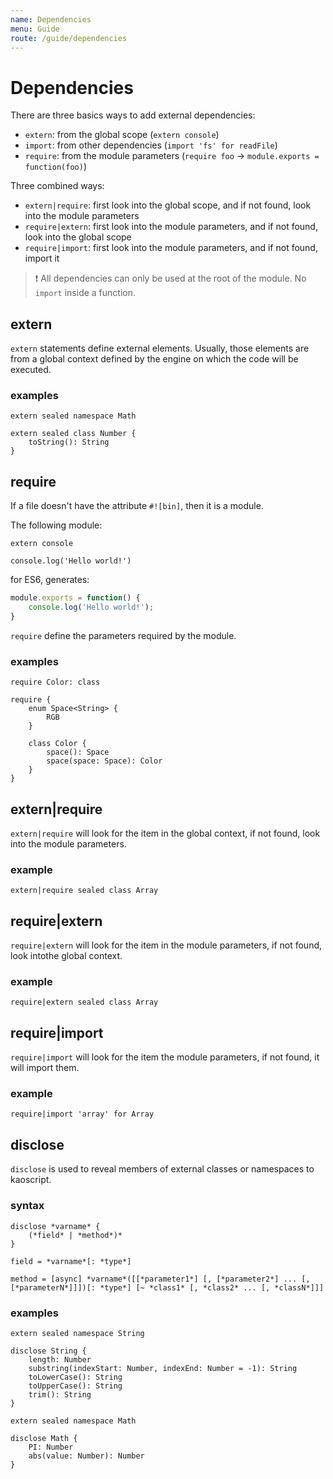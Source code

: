 ```yaml
---
name: Dependencies
menu: Guide
route: /guide/dependencies
---
```


# Dependencies

There are three basics ways to add external dependencies:
- `extern`: from the global scope (`extern console`)
- `import`: from other dependencies (`import 'fs' for readFile`)
- `require`: from the module parameters (`require foo` -> `module.exports = function(foo)`)

Three combined ways:
- `extern|require`: first look into the global scope, and if not found, look into the module parameters
- `require|extern`: first look into the module parameters, and if not found, look into the global scope
- `require|import`: first look into the module parameters, and if not found, import it

> :exclamation: All dependencies can only be used at the root of the module. No `import` inside a function.

## extern

`extern` statements define external elements. Usually, those elements are from a global context defined by the engine on which the code will be executed.

### examples

```kaoscript
extern sealed namespace Math
```

```kaoscript
extern sealed class Number {
	toString(): String
}
```

## require

If a file doesn't have the attribute `#![bin]`, then it is a module.

The following module:
```kaoscript
extern console

console.log('Hello world!')
```

for ES6, generates:
```javascript
module.exports = function() {
	console.log('Hello world!');
}
```

`require` define the parameters required by the module.

### examples

```kaoscript
require Color: class
```

```kaoscript
require {
	enum Space<String> {
		RGB
	}

	class Color {
		space(): Space
		space(space: Space): Color
	}
}
```

## extern|require

`extern|require` will look for the item in the global context, if not found, look into the module parameters.

### example

```kaoscript
extern|require sealed class Array
```

## require|extern

`require|extern` will look for the item in the module parameters, if not found, look intothe global context.

### example

```kaoscript
require|extern sealed class Array
```

## require|import

`require|import` will look for the item the module parameters, if not found, it will import them.

### example

```kaoscript
require|import 'array' for Array
```

## disclose

`disclose` is used to reveal members of external classes or namespaces to kaoscript.

### syntax

```syntax
disclose *varname* {
	(*field* | *method*)*
}

field = *varname*[: *type*]

method = [async] *varname*([[*parameter1*] [, [*parameter2*] ... [, [*parameterN*]]])[: *type*] [~ *class1* [, *class2* ... [, *classN*]]]
```

### examples

```kaoscript
extern sealed namespace String

disclose String {
	length: Number
	substring(indexStart: Number, indexEnd: Number = -1): String
	toLowerCase(): String
	toUpperCase(): String
	trim(): String
}
```

```kaoscript
extern sealed namespace Math

disclose Math {
	PI: Number
	abs(value: Number): Number
}
```